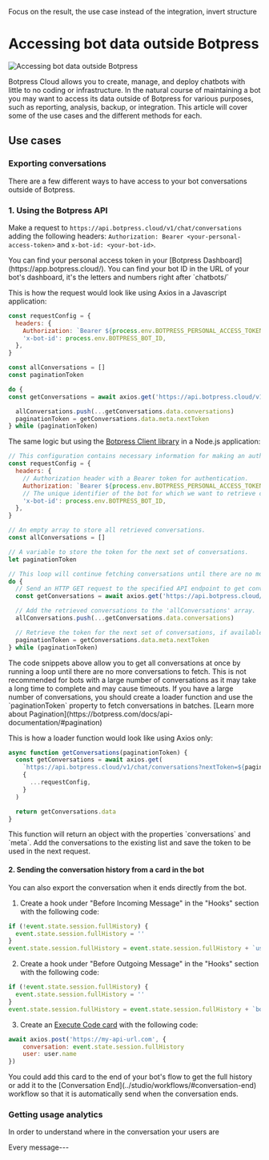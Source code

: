 
Focus on the result, the use case instead of the integration, invert structure

# Accessing bot data outside Botpress

![Accessing bot data outside Botpress](/docs/content/accessing-bot-data-outside-botpress.png)

Botpress Cloud allows you to create, manage, and deploy chatbots with little to no coding or infrastructure. In the natural course of maintaining a bot you may want to access its data outside of Botpress for various purposes, such as reporting, analysis, backup, or integration. This article will cover some of the use cases and the different methods for each.

## Use cases

### Exporting conversations

There are a few different ways to have access to your bot conversations outside of Botpress.

### 1. Using the Botpress API

Make a request to `https://api.botpress.cloud/v1/chat/conversations` adding the following headers: `Authorization: Bearer <your-personal-access-token>` and `x-bot-id: <your-bot-id>`.

<Callout type="note">
  You can find your personal access token in your [Botpress Dashboard](https://app.botpress.cloud/). You can find your
  bot ID in the URL of your bot's dashboard, it's the letters and numbers right after `chatbots/`
</Callout>

This is how the request would look like using Axios in a Javascript application:

```js
const requestConfig = {
  headers: {
    Authorization: `Bearer ${process.env.BOTPRESS_PERSONAL_ACCESS_TOKEN}`,
    'x-bot-id': process.env.BOTPRESS_BOT_ID,
  },
}

const allConversations = []
const paginationToken

do {
const getConversations = await axios.get('https://api.botpress.cloud/v1/chat/conversations', requestConfig)

  allConversations.push(...getConversations.data.conversations)
  paginationToken = getConversations.data.meta.nextToken
} while (paginationToken)
```

The same logic but using the [Botpress Client library](https://www.npmjs.com/package/@botpress/client) in a Node.js application:

```js
// This configuration contains necessary information for making an authenticated API request.
const requestConfig = {
  headers: {
    // Authorization header with a Bearer token for authentication.
    Authorization: `Bearer ${process.env.BOTPRESS_PERSONAL_ACCESS_TOKEN}`,
    // The unique identifier of the bot for which we want to retrieve conversations.
    'x-bot-id': process.env.BOTPRESS_BOT_ID,
  },
}

// An empty array to store all retrieved conversations.
const allConversations = []

// A variable to store the token for the next set of conversations.
let paginationToken

// This loop will continue fetching conversations until there are no more left to retrieve.
do {
  // Send an HTTP GET request to the specified API endpoint to get conversations.
  const getConversations = await axios.get('https://api.botpress.cloud/v1/chat/conversations', requestConfig)

  // Add the retrieved conversations to the 'allConversations' array.
  allConversations.push(...getConversations.data.conversations)

  // Retrieve the token for the next set of conversations, if available.
  paginationToken = getConversations.data.meta.nextToken
} while (paginationToken)
```

<Callout type="warning">
  The code snippets above allow you to get all conversations at once by running a loop until there are no more
  conversations to fetch. This is not recommended for bots with a large number of conversations as it may take a long
  time to complete and may cause timeouts. If you have a large number of conversations, you should create a loader
  function and use the `paginationToken` property to fetch conversations in batches. [Learn more about
  Pagination](https://botpress.com/docs/api-documentation/#pagination)
</Callout>

This is how a loader function would look like using Axios only:

```js
async function getConversations(paginationToken) {
  const getConversations = await axios.get(
    `https://api.botpress.cloud/v1/chat/conversations?nextToken=${paginationToken}`,
    {
      ...requestConfig,
    }
  )

  return getConversations.data
}
```

<Callout type="note">
  This function will return an object with the properties `conversations` and `meta`. Add the conversations to the
  existing list and save the token to be used in the next request.
</Callout>

#### 2. Sending the conversation history from a card in the bot

You can also export the conversation when it ends directly from the bot.

1. Create a hook under "Before Incoming Message" in the "Hooks" section with the following code:

```js
if (!event.state.session.fullHistory) {
  event.state.session.fullHistory = ''
}
event.state.session.fullHistory = event.state.session.fullHistory + `user :  ${event.payload.text}` + '\n'
```

2. Create a hook under "Before Outgoing Message" in the "Hooks" section with the following code:

```js
if (!event.state.session.fullHistory) {
  event.state.session.fullHistory = ''
}
event.state.session.fullHistory = event.state.session.fullHistory + `bot : ${outgoingEvent.payload.text}` + '\n'
```

3. Create an [Execute Code card](../toolbox/execute-code) with the following code:

```js
await axios.post('https://my-api-url.com', {
	conversation: event.state.session.fullHistory
	user: user.name
})
```

<Callout type="info">
  You could add this card to the end of your bot's flow to get the full history or add it to the [Conversation
  End](../studio/workflows/#conversation-end) workflow so that it is automatically send when the conversation ends.
</Callout>

### Getting usage analytics

In order to understand where in the conversation your users are

Every message---
